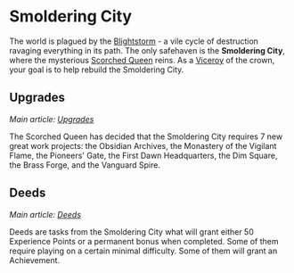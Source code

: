 = Smoldering City =

The world is plagued by the [[Blightstorm]] - a vile cycle of destruction ravaging everything in its path.  The only safehaven is the '''Smoldering City''', where the mysterious [[Scorched Queen]] reins.  As a [[Viceroy]] of the crown, your goal is to help rebuild the Smoldering City.

== Upgrades ==

''Main article: [[Upgrades]]''

The Scorched Queen has decided that the Smoldering City requires 7 new great work projects: the Obsidian Archives, the Monastery of the Vigilant Flame, the Pioneers' Gate, the First Dawn Headquarters, the Dim Square, the Brass Forge, and the Vanguard Spire.

== Deeds ==

''Main article: [[Deeds]]''

Deeds are tasks from the Smoldering City what will grant either 50 Experience Points or a permanent bonus when completed. Some of them require playing on a certain minimal difficulty. Some of them will grant an Achievement.